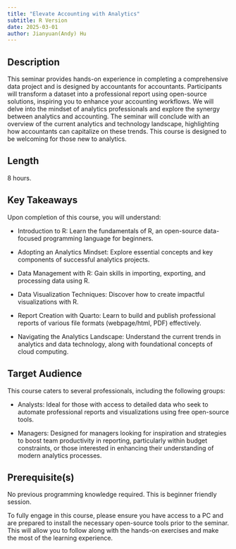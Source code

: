 ```yaml
---
title: "Elevate Accounting with Analytics"
subtitle: R Version
date: 2025-03-01
author: Jianyuan(Andy) Hu
---
```


## Description

This seminar provides hands-on experience in completing a comprehensive data project and is designed by accountants for accountants. Participants will transform a dataset into a professional report using open-source solutions, inspiring you to enhance your accounting workflows. We will delve into the mindset of analytics professionals and explore the synergy between analytics and accounting. The seminar will conclude with an overview of the current analytics and technology landscape, highlighting how accountants can capitalize on these trends. This course is designed to be welcoming for those new to analytics.

## Length

8 hours.

## Key Takeaways

Upon completion of this course, you will understand:

- Introduction to R: Learn the fundamentals of R, an open-source data-focused programming language for beginners. 

- Adopting an Analytics Mindset: Explore essential concepts and key components of successful analytics projects. 

- Data Management with R: Gain skills in importing, exporting, and processing data using R. 

- Data Visualization Techniques: Discover how to create impactful visualizations with R. 

- Report Creation with Quarto: Learn to build and publish professional reports of various file formats (webpage/html, PDF) effectively. 

- Navigating the Analytics Landscape: Understand the current trends in analytics and data technology, along with foundational concepts of cloud computing.

## Target Audience

This course caters to several professionals, including the following groups: 

- Analysts: Ideal for those with access to detailed data who seek to automate professional reports and visualizations using free open-source tools. 

- Managers: Designed for managers looking for inspiration and strategies to boost team productivity in reporting, particularly within budget constraints, or those interested in enhancing their understanding of modern analytics processes.

## Prerequisite(s)

No previous programming knowledge required. This is beginner friendly session.

To fully engage in this course, please ensure you have access to a PC and are prepared to install the necessary open-source tools prior to the seminar. This will allow you to follow along with the hands-on exercises and make the most of the learning experience.